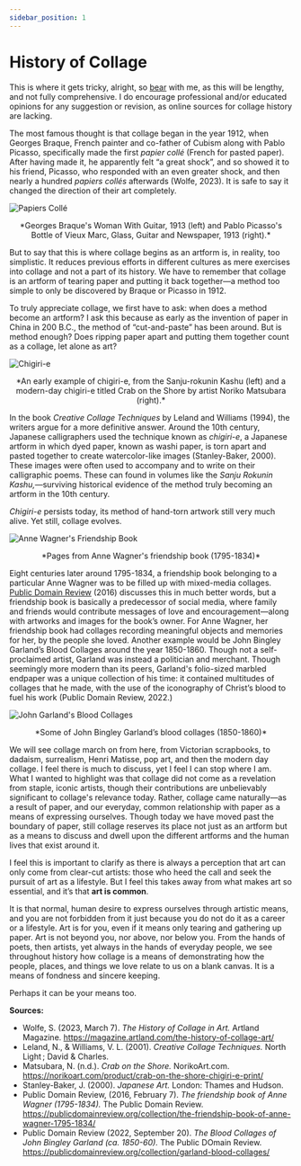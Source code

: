 ```yaml
---
sidebar_position: 1
---
```


# History of Collage

This is where it gets tricky, alright, so [bear](https://i.pinimg.com/originals/65/1f/ed/651fedaeb05b4c50bf974435484e8694.jpg) with me, as this will be lengthy, and not fully comprehensive. I do encourage professional and/or educated opinions for any suggestion or revision, as online sources for collage history are lacking.


The most famous thought is that collage began in the year 1912, when Georges Braque, French painter and co-father of Cubism along with Pablo Picasso, specifically made the first <em>papier collé</em> (French for pasted paper). After having made it, he apparently felt “a great shock”, and so showed it to his friend, Picasso, who responded with an even greater shock, and then nearly a hundred <em>papiers collés</em> afterwards (Wolfe, 2023). It is safe to say it changed the direction of their art completely.

![Papiers Collé](/img/what-collage/papiers-colle.png)
<center>*Georges Braque's Woman With Guitar, 1913 (left) and Pablo Picasso's Bottle of Vieux Marc, Glass, Guitar and Newspaper, 1913 (right).*</center>

But to say that this is where collage begins as an artform is, in reality, too simplistic. It reduces previous efforts in different cultures as mere exercises into collage and not a part of its history. We have to remember that collage is an artform of tearing paper and putting it back together—a method too simple to only be discovered by Braque or Picasso in 1912. 

To truly appreciate collage, we first have to ask: when does a method become an artform? I ask this because as early as the invention of paper in China in 200 B.C., the method of “cut-and-paste” has been around. But is method enough? Does ripping paper apart and putting them together count as a collage, let alone as art? 

![Chigiri-e](/img/what-collage/chigiri-e.png)
<center>*An early example of chigiri-e, from the Sanju-rokunin Kashu (left) and a modern-day chigiri-e titled Crab on the Shore by artist Noriko Matsubara (right).*</center>

In the book <em>Creative Collage Techniques</em> by Leland and Williams (1994), the writers argue for a more definitive answer. Around the 10th century, Japanese calligraphers used the technique known as <em>chigiri-e</em>, a Japanese artform in which dyed paper, known as washi paper, is torn apart and pasted together to create watercolor-like images (Stanley-Baker, 2000). These images were often used to accompany and to write on their calligraphic poems. These can found in volumes like the <em>Sanju Rokunin Kashu,</em>—surviving historical evidence of the method truly becoming an artform in the 10th century. 

*Chigiri-e* persists today, its method of hand-torn artwork still very much alive. Yet still, collage evolves. 

![Anne Wagner's Friendship Book](/img/what-collage/anne-wagner.png)
<center>*Pages from Anne Wagner's friendship book (1795-1834)*</center>

Eight centuries later around 1795-1834, a friendship book belonging to a particular Anne Wagner was to be filled up with mixed-media collages. [Public Domain Review](https://publicdomainreview.org/collection/the-friendship-book-of-anne-wagner-1795-1834/) (2016) discusses this in much better words, but a friendship book is basically a predecessor of social media, where family and friends would contribute messages of love and encouragement—along with artworks and images for the book’s owner. For Anne Wagner, her friendship book had collages recording meaningful objects and memories for her, by the people she loved. Another example would be John Bingley Garland’s Blood Collages around the year 1850-1860. Though not a self-proclaimed artist, Garland was instead a politician and merchant. Though seemingly more modern than its peers, Garland's folio-sized marbled endpaper was a unique collection of his time: it contained multitudes of collages that he made, with the use of the iconography of Christ’s blood to fuel his work (Public Domain Review, 2022.) 

![John Garland's Blood Collages](/img/what-collage/john-garland.png)
<center>*Some of John Bingley Garland’s blood collages (1850-1860)*</center>

We will see collage march on from here, from Victorian scrapbooks, to dadaism, surrealism, Henri Matisse, pop art, and then the modern day collage. I feel there is much to discuss, yet I feel I can stop where I am. What I wanted to highlight was that collage did not come as a revelation from staple, iconic artists, though their contributions are unbelievably significant to collage's relevance today. Rather, collage came naturally—as a result of paper, and our everyday, common relationship with paper as a means of expressing ourselves. Though today we have moved past the boundary of paper, still collage reserves its place not just as an artform but as a means to discuss and dwell upon the different artforms and the human lives that exist around it.

I feel this is important to clarify as there is always a perception that art can only come from clear-cut artists: those who heed the call and seek the pursuit of art as a lifestyle. But I feel this takes away from what makes art so essential, and it’s that **art is common**.

It is that normal, human desire to express ourselves through artistic means, and you are not forbidden from it just because you do not do it as a career or a lifestyle. Art is for you, even if it means only tearing and gathering up paper. Art is not beyond you, nor above, nor below you. From the hands of poets, then artists, yet always in the hands of everyday people, we see throughout history how collage is a means of demonstrating how the people, places, and things we love relate to us on a blank canvas. It is a means of fondness and sincere keeping.

Perhaps it can be your means too. 

**Sources:**

* Wolfe, S. (2023, March 7). <em>The History of Collage in Art.</em> Artland Magazine. https://magazine.artland.com/the-history-of-collage-art/ 
* Leland, N., & Williams, V. L. (2001). <em>Creative Collage Techniques.</em> North Light ; David & Charles.
* Matsubara, N. (n.d.). <em>Crab on the Shore.</em> NorikoArt.com. https://norikoart.com/product/crab-on-the-shore-chigiri-e-print/
* Stanley-Baker, J. (2000). <em>Japanese Art.</em> London: Thames and Hudson.
* Public Domain Review, (2016, February 7). <em>The friendship book of Anne Wagner (1795-1834).</em> The Public Domain Review. https://publicdomainreview.org/collection/the-friendship-book-of-anne-wagner-1795-1834/ 
* Public Domain Review (2022, September 20). <em> The Blood Collages of John Bingley Garland (ca. 1850-60).</em> The Public DOmain Review. https://publicdomainreview.org/collection/garland-blood-collages/


